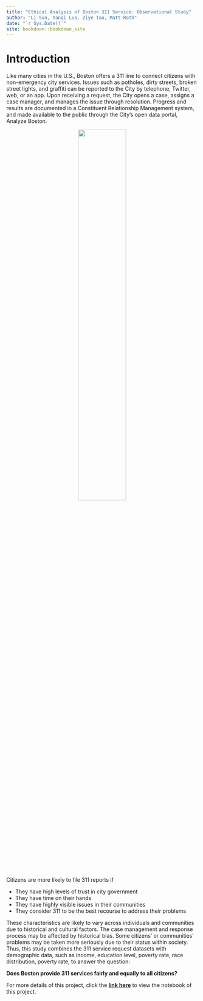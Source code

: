 ```yaml
--- 
title: "Ethical Analysis of Boston 311 Service: Observational Study"
author: "Li Sun, Yanqi Luo, Ziye Tao, Matt Roth"
date: "`r Sys.Date()`"
site: bookdown::bookdown_site
---
```


# Introduction

Like many cities in the U.S., Boston offers a 311 line to connect citizens with non-emergency city services. Issues such as potholes, dirty streets, broken street lights, and graffiti can be reported to the City by telephone, Twitter, web, or an app. Upon receiving a request, the City opens a case, assigns a case manager, and manages the issue through resolution. Progress and results are documented in a Constituent Relationship Management system, and made available to the public through the City’s open data portal, Analyze Boston.

<center>
![](image/311-pic.jpg){width=50%}
</center>

Citizens are more likely to file 311 reports if 

- They have high levels of trust in city government
- They have time on their hands
- They have highly visible issues in their communities
- They consider 311 to be the best recourse to address their problems

These characteristics are likely to vary across individuals and communities due to historical and cultural factors. The case management and response process may be affected by historical bias. Some citizens’ or communities’ problems may be taken more seriously due to their status within society. Thus, this study combines the 311 service request datasets with demographic data, such as income, education level, poverty rate, race distribution, poverty rate, to answer the question:

**Does Boston provide 311 services fairly and equally to all citizens?**

For more details of this project, click the [**link here**](https://colab.research.google.com/drive/1q_iUwBBmyik1JekXhnC_GnLUJ8p4sfx2?authuser=1#scrollTo=D427vsaZnvBx) to view the notebook of this project.

